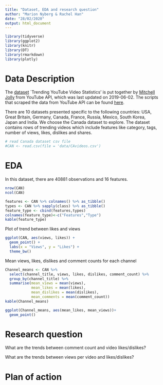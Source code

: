 ```yaml
---
title: "Dataset, EDA and research question"
author: "Marion Nyberg & Rachel Han"
date: "28/02/2020"
output: html_document
---
```

```r
library(tidyverse)
library(ggplot2)
library(knitr)
library(DT)
library(rmarkdown)
library(plotly)
```

# Data Description
The [dataset](https://www.kaggle.com/datasnaek/youtube-new) `Trending YouTube Video Statistics' is put together by [Mitchell Jolly](https://mitchelljolly.com/) from YouTube API, which was last updated on 2019-06-02. The scripts that scraped the data from YouTube API can be found [here](https://github.com/mitchelljy/Trending-YouTube-Scraper). 

There are 10 datasets presented specific to the following countries: USA, Great Britain, Germany, Canada, France, Russia, Mexico, South Korea, Japan and India. We choose the Canada dataset to explore. The dataset contains rows of trending videos which include features like category, tags, number of views, likes, dislikes and shares.



```r
# read Canada dataset csv file
#CAN <- read.csv(file = 'data/CAvideos.csv')
```

# EDA

In this dataset, there are 40881 observations and 16 features.
```r
nrow(CAN)
ncol(CAN)
```


```r
features <- CAN %>% colnames() %>% as_tibble()
types <- CAN %>% sapply(class) %>% as_tibble()
feature_type <- cbind(features,types)
colnames(feature_type)<-c("Features","Type")
kable(feature_type)
```


Plot of trend between likes and views
```r
ggplot(CAN, aes(views, likes)) +
  geom_point() + 
  labs(x = "Views", y = "Likes") +
  theme_bw()
```


Mean views, likes, dislikes and comment counts for each channel
```r
Channel_means <- CAN %>%
  select(channel_title, views, likes, dislikes, comment_count) %>%
  group_by(channel_title) %>%
  summarise(mean_views = mean(views),
            mean_likes = mean(likes),
            mean_dislikes = mean(dislikes),
            mean_comments = mean(comment_count))
kable(Channel_means)

ggplot(Channel_means, aes(mean_likes, mean_views))+
  geom_point()
```

# Research question
What are the trends between comment count and video likes/dislikes?

What are the trends between views per video and likes/dislikes?


# Plan of action
